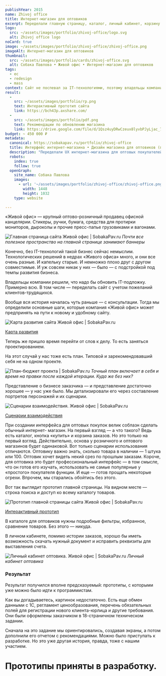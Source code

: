 ```yaml
---
publishYear: 2015
name: Zhivoj office
title: Интернет-магазин для оптовиков
excerpt: Переделали главную страницу, каталог, личный кабинет, корзину и оформление заказа для оптового магазина канцелярии.
logo:
  src: ~/assets/images/portfolio/zhivoj-office/logo.svg
  alt: Zhivoj office logo
noCard: true
image: ~/assets/images/portfolio/zhivoj-office/zhivoj-office.png
imageAlt: Интернет-магазин для оптовиков
thumbnail:
  src: ~/assets/images/portfolio/cards/zhivoj-office.svg
  alt: Собака Павлова • Живой офис • Интернет-магазин для оптовиков
tags:
  - ec
  - redesign
  - mass
context: Сайт не поспевал за IT-технологиями, поэтому владельцы компании решили обновить его вообще. Ну, а начали — с интерфейса, который должен был упростить жизнь оптовикам.
result:
  -
    src: ~/assets/images/portfolio/rp.png
    text: Интерактивный прототип сайта
    link: https://bch43p.axshare.com/
  -
    src: ~/assets/images/portfolio/pdf.png
    text: Рекомендации по обновлению магазина
    link: https://drive.google.com/file/d/1Qsz4uyDRwCzeux8lyvbPJyLjac_7XB8z/view?usp=sharing
budget: ~ 450 000 ₽
metadata:
  canonical: https://sobakapav.ru/portfolio/zhivoj-office
  title: Интерфейс интернет-магазина • Дизайн магазина для оптовиков (практический кейс)
  description: "Переделали UX интернет-магазина для оптовых покупателей — спроектировали профессиональный интерфейс для людей, которые ежедневно работают с закупками. "
  robots:
    index: true
    follow: true
  openGraph:
    site_name: Собака Павлова
    images:
      - url: '~/assets/images/portfolio/zhivoj-office/zhivoj-office.png'
        width: 1448
        height: 1032
    type: website
  
---
```


«Живой офис» — крупный оптово-розничный продавец офисной канцелярии. Стикеры, ручки, бумага, средства для протирки мониторов, дыроколы и прочие пресс-папье грузовиками и вагонами.

![Главная страница сайта Живой офис | SobakaPav.ru](~/assets/images/portfolio/zhivoj-office/1.png)
_Почти все полезное пространство на главной странице занимают баннеры_

Конечно, без IT-технологий такой бизнес сейчас немыслим. Технологических решений в недрах «Живого офиса» много, и они все очень разные. И капельку старые. И немножко плохо друг с другом совместимые. И уж совсем никак у них — было — с подстройкой под темпы развития бизнеса.

Владельцы компании решили, что надо бы обновить IT-подложку. Примерно всю. В том числе — переделать сайт с учетом пожеланий клиентов-трудящихся.

Вообще вся история началась чуть раньше — с консультации. Тогда мы определили основные шаги, которые компания «Живой офис» может предпринять на пути к новому и удобному сайту.

![Карта развития сайта Живой офис | SobakaPav.ru](~/assets/images/portfolio/zhivoj-office/2.png)

[Карта развития](https://drive.google.com/file/d/1QpUcz4kehw7FhwslwhVR9dXbeD5W3dwC/view?usp=sharing)

Теперь же пришло время перейти от слов к делу. То есть заняться проектированием.

На этот случай у нас тоже есть план. Типовой и зарекомендовавший себя не на одном проекте.

![План-бюджет проекта | SobakaPav.ru](~/assets/images/portfolio/zhivoj-office/3.png)
_Точный план включает в себя и время на правки после каждой итерации. Куда же без них?_

Представление о бизнесе заказчика — и представление достаточно хорошее — у нас уже было. Мы детализировали его через составление портретов персонажей и их сценарии.

![Сценарии взаимодействия. Живой офис | SobakaPav.ru](~/assets/images/portfolio/zhivoj-office/4.png)

[Сценарии взаимодействия](https://drive.google.com/file/d/1RjQr_5ExIOzf0PgIaSckI7zEtD-1AHHy/view?usp=sharing)

При создании интерфейса для оптовых покупок велик соблазн сделать обычный интернет- магазин. На первый взгляд — а что такого? Ведь есть каталог, кнопка «купить» и корзина заказов. Но это только на первый взгляд. Действительно, основа у розничного и оптового магазинов будет одинаковой. Вот только сценарии использования отличаются. Оптовику важно знать, сколько товара в наличии — 1 штука или 100. Оптовик хочет видеть некий срез по прошлым заказам. Короче, для оптовика это будет профессиональный интерфейс — в том смысле, что он готов его изучать, использовать не самые популярные у «простого» покупателя функции. И еще — готов прощать некоторые огрехи. Впрочем, мы старались обойтись без этого.

Вот так выглядит прототип главной страницы. На видном месте — строка поиска и доступ ко всему каталогу товаров.

![Прототип главной страницы сайта Живой офис | SobakaPav.ru](~/assets/images/portfolio/zhivoj-office/5.png)

[Интерактивный прототип](http://bch43p.axshare.com/)

В каталоге для оптовиков нужны подробные фильтры, избранное, сравнение товаров. Без этого — никуда.

В личном кабинете, помимо истории заказов, хорошо бы иметь возможность скачать нужный документ и исправить реквизиты для выставления счета.

![Личный кабинет оптовика. Живой офис | SobakaPav.ru](~/assets/images/portfolio/zhivoj-office/5.png)
_Личный кабинет оптовика_

### Результат

Результат получился вполне предсказуемый: прототипы, с которыми уже можно было идти к программистам.

Как вы догадываетесь, картинок недостаточно. Есть еще обмен данными с 1С, регламент ценообразования, перечень обязательных полей для регистрации нового клиента-юрлица и другие требования. Они были оформлены заказчиком в 18-страничном техническом задании.

Сначала на это задание мы ориентировались, создавая экраны, а потом дополнили его отчетом с рекомендациями. Можно было приступать к разработке. Но это уже другая история, правда, тоже с нашим участием.

# Прототипы приняты в разработку.
